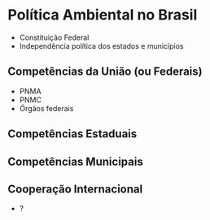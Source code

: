 # Política Ambiental no Brasil {#politica-ambiental}

- Constituição Federal
- Independência política dos estados e municípios

## Competências da União (ou Federais)

- PNMA
- PNMC
- Órgãos federais

## Competências Estaduais

## Competências Municipais

## Cooperação Internacional

- ?


